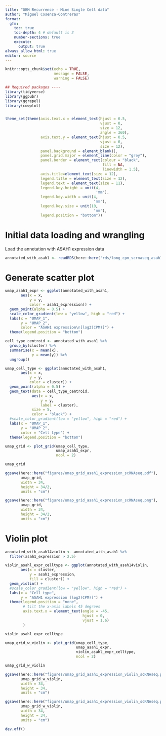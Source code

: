 ```yaml
---
title: "GBM Recurrence - Mine Single Cell data"
author: "Miguel Cosenza-Contreras"
format:
  gfm:
    toc: true 
    toc-depth: 4 # default is 3
    number-sections: true
    execute:
      output: true
always_allow_html: true
editor: source
---
```


```r
knitr::opts_chunk$set(echo = TRUE, 
                      message = FALSE, 
                      warning = FALSE)

## Required packages ----
library(tidyverse)
library(ggpubr)
library(ggrepel)
library(cowplot)


theme_set(theme(axis.text.x = element_text(hjust = 0.5, 
                                           vjust = 0, 
                                           size = 12, 
                                           angle = 360),
                axis.text.y = element_text(hjust = 0.5, 
                                           vjust = 0, 
                                           size = 12),
                panel.background = element_blank(),
                panel.grid.major = element_line(color = "grey"),
                panel.border = element_rect(colour = "black", 
                                            fill = NA, 
                                            linewidth = 1.5),
                axis.title=element_text(size = 12),
                legend.title = element_text(size = 12),
                legend.text = element_text(size = 11),
                legend.key.height = unit(4, 
                                         'mm'),
                legend.key.width = unit(4, 
                                        'mm'),
                legend.key.size = unit(10,
                                        'mm'),
                legend.position = "bottom"))
```

# Initial data loading and wrangling

Load the annotation with ASAH1 expression data

```r
annotated_with_asah1 <- readRDS(here::here("rds/long_cpm_scrnaseq_asah1_annot.rds"))
```

# Generate scatter plot

```r
umap_asah1_expr <- ggplot(annotated_with_asah1, 
       aes(x = x, 
           y = y, 
           color = asah1_expression)) +
  geom_point(alpha = 0.5) +
  scale_color_gradient(low = "yellow", high = "red") +
  labs(x = "UMAP_1", 
       y = "UMAP_2", 
       color = "ASAH1 expression\n[log2(CPM)]") +
  theme(legend.position = "bottom")
```

```r
cell_type_centroid <- annotated_with_asah1 %>%
  group_by(cluster) %>%
  summarise(x = mean(x), 
            y = mean(y)) %>%
  ungroup()
```

```r
umap_cell_type <- ggplot(annotated_with_asah1, 
       aes(x = x, 
           y = y, 
           color = cluster)) +
  geom_point(alpha = 0.5) +
  geom_text(data = cell_type_centroid, 
            aes(x = x, 
                y = y, 
                label = cluster), 
            size = 5,
            color = "black") +
  #scale_color_gradient(low = "yellow", high = "red") +
  labs(x = "UMAP_1", 
       y = "UMAP_2", 
       color = "Cell type") +
  theme(legend.position = "bottom") 
```

```r
umap_grid <- plot_grid(umap_cell_type, 
                       umap_asah1_expr, 
                       ncol = 2)
```

```r
umap_grid
```

```r
ggsave(here::here("figures/umap_grid_asah1_expression_scRNAseq.pdf"), 
       umap_grid, 
       width = 34, 
       height = 34/2,
       units = "cm")
```

```r
ggsave(here::here("figures/umap_grid_asah1_expression_scRNAseq.png"), 
       umap_grid, 
       width = 34, 
       height = 34/2,
       units = "cm")
```

# Violin plot 

```r
annotated_with_asah14violin <- annotated_with_asah1 %>%
  filter(asah1_expression > 2.5) 
```

```r
violin_asahl_expr_celltype <- ggplot(annotated_with_asah14violin, 
       aes(x = cluster, 
           y = asah1_expression,
           fill = cluster)) +
  geom_violin() +
  #scale_color_gradient(low = "yellow", high = "red") +
  labs(x = "Cell type", 
       y = "ASAH1 expression [log2(CPM)]") +
  theme(legend.position = "none",
        # tilt the x-axis labels 45 degrees
        axis.text.x = element_text(angle = -45, 
                                   hjust = 0,
                                   vjust = 1.6)
        ) 
```

```r
violin_asahl_expr_celltype
```

```r
umap_grid_w_violin <- plot_grid(umap_cell_type, 
                                umap_asah1_expr, 
                                violin_asahl_expr_celltype,
                                ncol = 2)
```

```r
umap_grid_w_violin
```

```r
ggsave(here::here("figures/umap_grid_asah1_expression_violin_scRNAseq.pdf"), 
       umap_grid_w_violin, 
       width = 34, 
       height = 34,
       units = "cm")
```

```r
ggsave(here::here("figures/umap_grid_asah1_expression_violin_scRNAseq.png"), 
       umap_grid_w_violin, 
       width = 34, 
       height = 34,
       units = "cm")
```

```r
dev.off()
```

